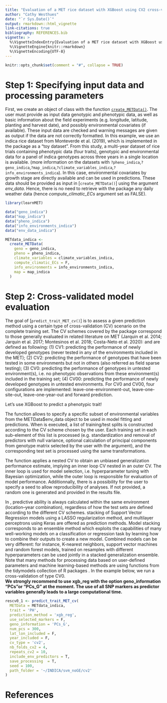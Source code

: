 ```yaml
---
title: "Evaluation of a MET rice dataset with XGBoost using CV2 cross-validation procedure"
author: "Cathy Westhues"
date: "`r Sys.Date()`"
output: rmarkdown::html_vignette
link-citations: true
bibliography: REFERENCES.bib 
vignette: >
  %\VignetteIndexEntry{Evaluation of a MET rice dataset with XGBoost using CV2 cross-validation procedure}
  %\VignetteEngine{knitr::rmarkdown}
  %\VignetteEncoding{UTF-8}
---
```

  
```r
knitr::opts_chunk$set(comment = "#", collapse = TRUE)
```


# Step 1: Specifying input data and processing parameters
First, we create an object of class \code{METData} with the function [`create_METData()`](https://cathyjubin.github.io/learnMET/reference/create_METData.html).
The user must provide as input data genotypic and phenotypic data, as well as basic information about the field experiments (e.g. longitude, latitude, planting and harvest date), and possibly environmental covariates (if available). These input data are checked and warning messages are given as output if the data are not correctly formatted. \cr
In this example, we use an indica rice dataset from Monteverde et al. (2019), which is implemented in the package as a "toy dataset". 
From this study, a multi-year dataset of rice trials containing phenotypic data (four traits), genotypic and environmental data for a panel of indica genotypes across three years in a single location is available.
(more information on the datasets with `?pheno_indica`,`?geno_indica`,`?map_indica`,`?climate_variables_indica`,`?info_environments_indica`).\cr
In this case, environmental covariates by growth stage are directly available and can be used in predictions. These data should be provided as input in [`create_METData()`] using the argument *env_data*.
Hence, there is no need to retrieve with the package any daily weather data (hence *compute_climatic_ECs* argument set as FALSE).


```r
library(learnMET)

data("geno_indica")
data("map_indica")
data("pheno_indica")
data("info_environments_indica")
data("env_data_indica")

METdata_indica <-
  create_METData(
    geno = geno_indica,
    pheno = pheno_indica,
    climate_variables = climate_variables_indica,
    compute_climatic_ECs = F,
    info_environments = info_environments_indica,
    map = map_indica
  )

```

# Step 2: Cross-validated model evaluation

The goal of [`predict_trait_MET_cv()`] is to assess a given prediction method using a certain type of cross-validation (CV) scenario on the complete training set. The CV schemes covered by the package correspond to those generally evaluated in related literature on MET (Jarquin et al. 2014; Jarquin et al. 2017; Montesinos et al. 2018; Costa-Neto et al. 2020):
  and are defined as following: (1) CV1: predicting the performance of newly developed genotypes (never tested in any of the environments included in the MET); (2) CV2: predicting the performance of genotypes that have been tested in some environments but not in others (also referred as field sparse testing); (3) CV0: predicting the performance of genotypes in untested environment(s), i.e. no phenotypic observations from these environment(s) included in the training set; (4) CV00: predicting the performance of newly developed genotypes in untested environments. For CV0 and CV00, four configurations are implemented: leave-one-environment-out, leave-one-site-out, leave-one-year-out and forward prediction. 

Let's use XGBoost to predict a phenotypic trait!\cr

The function \textit{predict\_trait\_MET\_cv()} allows to specify a specific subset of environmental variables from the METData\$env\_data object to be used in model fitting and predictions.
When \textit{predict\_trait\_MET\_cv()} is executed, a list of training/test splits is constructed according to the CV scheme chosen by the user. Each training set in each sub-element of this list is processed (e.g. standardization and removal of predictors with null variance, optional calculation of principal components from genotype matrix selected by the user with the \textit{geno\_information} argument), and the corresponding test set is processed using the same transformations. 

The function applies a nested CV to obtain an unbiased generalization performance estimate, implying an inner loop CV nested in an outer CV. The inner loop is used for model selection, i.e. hyperparameter tuning with Bayesian optimization, while the outer loop is responsible for evaluation of model performance. Additionnally, there is a possibility for the user to specify a seed to allow reproducibility of analyses. If not provided, a random one is generated and provided in the results file.

In \textit{predict\_trait\_MET\_cv()}, predictive ability is always calculated within the same environment (location–year combination), regardless of how the test sets are defined according to the different CV schemes. 
 stacking of Support Vector Regression models using a LASSO regularization method, and multilayer perceptrons using Keras \citep{chollet2015keras} are offered as prediction methods. Model stacking corresponds to an ensemble method which exploits the capabilities of many well-working models on a classification or regression task by learning how to combine their outputs to create a new model. Combined models can be very different: for instance, K-nearest neighbors, support vector machines and random forest models, trained on resamples with different hyperparameters can be used jointly in a stacked generalization ensemble.
Note that many methods for processing data based on user-defined parameters and machine learning-based methods are using functions from the tidymodels collection of R packages \citep{tidymodels}.
In the example below, we run a cross-validation of type CV0.\
**We strongly recommend to use xgb_reg with the option geno_information "PCs"or "PCs_G" at the moment. The use of all SNP markers as predictor variables generally leads to a large computational time.**

```r
rescv0_1 <- predict_trait_MET_cv(
  METData = METdata_indica,
  trait = 'PH',
  prediction_method = 'xgb_reg',
  use_selected_markers = F,
  geno_information = 'PCs_G',
  num_pcs = 300,
  lat_lon_included = F,
  year_included = F,
  cv_type = 'cv2',
  nb_folds_cv2 = 4,
  repeats_cv2 = 10,
  include_env_predictors = T,
  save_processing  = T,
  seed = 100,
  path_folder = '~/INDICA/svm_noGE/cv2'
)
```

# References
